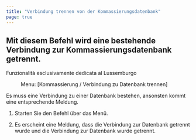 ```yaml
---
title: "Verbindung trennen von der Kommassierungsdatenbank"
page: true
---
```

## Mit diesem Befehl wird eine bestehende Verbindung zur Kommassierungsdatenbank getrennt.
<Success>
Funzionalit&#224; esclusivamente dedicata al Lussemburgo
</Success>

<GeoMapper> <Menu> Menu: [Kommassierung / Verbindung zu Datenbank trennen] </Menu> 

<Success>
 Es muss eine Verbindung zu einer Datenbank bestehen, ansonsten kommt eine entsprechende Meldung. 
</Success>


1. Starten Sie den Befehl &#252;ber das Men&#252;.

2. Es erscheint eine Meldung, dass die Verbindung zur Datenbank getrennt wurde und die Verbindung zur Datenbank wurde getrennt.




</GeoMapper>
